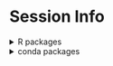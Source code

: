 # Session Info

<details>
<summary>R packages</summary>
```r
si <- devtools::session_info(include_base = TRUE)
si_pl <- unclass(si$platform) %>% as_tibble() %>% t()
si_pkg <- unclass(si$packages) %>% 
  dplyr::as_tibble() %>% 
  dplyr::select(package, version = ondiskversion, path, datestamp = date)

  

dplyr::tibble(var = row.names(si_pl), 
              value = si_pl[, , drop = TRUE]) %>% 
  knitr::kable(format = "html") %>% 
  kableExtra::kable_styling(full_width = FALSE, position = "left") %>% 
  kableExtra::column_spec(1, bold = TRUE)

knitr::kable(si_pkg, format = "html") %>% 
  kableExtra::kable_styling(full_width = TRUE, position = "left") %>% 
  kableExtra::column_spec(1, bold = TRUE)
```
</details>

<details>
<summary>conda packages</summary>

```r
which_r <- Sys.which("R")
conda_bin <- list.files(file.path(dirname(dirname(dirname(dirname(x)))), "bin"), 
                        pattern = "^conda$", full.names=T)
conda_list <- system(command = paste(conda_bin, "list"), intern = TRUE)
conda_list # do pretty stuff with it
```

</details>
